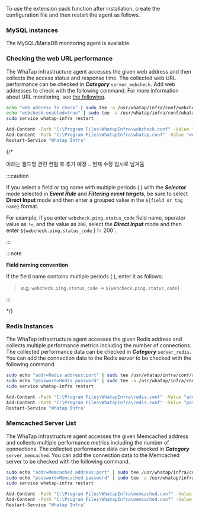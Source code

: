 To use the extension pack function after installation, create the configuration file and then restart the agent as follows.

### MySQL instances

The MySQL/MariaDB monitoring agent is available.

### Checking the web URL performance

The WhaTap infrastructure agent accesses the given web address and then collects the access status and response time. The collected web URL performance can be checked in **_Category_** `server_webcheck`. Add web addresses to check with the following command. For more information about URL monitoring, see [the following](../url/url-intro).

<Tabs>
<TabItem value="lxs" label="Linux Shell">

```bash title=SH
echo "web address to check" | sudo tee -a /usr/whatap/infra/conf/webcheck.conf
echo "webcheck.enabled=true" | sudo tee -a /usr/whatap/infra/conf/whatap.conf
sudo service whatap-infra restart
```

</TabItem>
<TabItem value="wps" label="Windows Powershell">

```bash title=SH
Add-Content -Path "C:\Program Files\WhatapInfra\webcheck.conf" -Value "web address to check"
Add-Content -Path "C:\Program Files\WhatapInfra\whatap.conf" -Value "webcheck.enabled=true"
Restart-Service "Whatap Infra"
```

</TabItem>
</Tabs>

{/* 

아래는 필드명 관련 컨펌 후 추가 예정 .. 현재 수정 임시로 남겨둠

:::caution

If you select a field or tag name with multiple periods (.) with the **_Selector_** mode selected in **_Event Rule_** and **_Filtering event targets_**, be sure to select **Direct Input** mode and then enter a grouped value in the `${field or tag name}` format.

For example, if you enter `webcheck.ping.status_code` field name, operator value as `!=`, and the value as `200`, select the **_Direct Input_** mode and then enter `${webcheck.ping.status_code` } != 200\`.

:::

:::note

**Field naming convention**

If the field name contains multiple periods (_._), enter it as follows:

> e.g. `webcheck.ping.status_code` → `${webcheck.ping.status_code}`

:::

*/}

### Redis Instances

The WhaTap infrastructure agent accesses the given Redis address and collects multiple performance metrics including the number of connections. The collected performance data can be checked in **_Category_** `server_redis`. You can add the connection data to the Redis server to be checked with the following command.

<Tabs>
<TabItem value="lxs2" label="Linux Shell">

```bash title=SH
sudo echo "addr=Redis address:port" | sudo tee /usr/whatap/infra/conf/redis.conf
sudo echo "password=Redis password" | sudo tee -a /usr/whatap/infra/conf/redis.conf
sudo service whatap-infra restart
```

</TabItem>
<TabItem value="wps2" label="Windows Powershell">

```bash title=SH
Add-Content -Path "C:\Program Files\WhatapInfra\redis.conf" -Value "addr=Redis address:port"
Add-Content -Path "C:\Program Files\WhatapInfra\redis.conf" -Value "password=Redis password"
Restart-Service "Whatap Infra"
```

</TabItem>
</Tabs>

### Memcached Server List

The WhaTap infrastructure agent accesses the given Memcached address and collects multiple performance metrics including the number of connections. The collected performance data can be checked in **_Category_** `server_memcached`. You can add the connection data to the Memcached server to be checked with the following command.

<Tabs>
<TabItem value="lxs3" label="Linux Shell">

```bash title=SH
sudo echo "addr=Memcached address:port" | sudo tee /usr/whatap/infra/conf/memcached.conf
sudo echo "password=Memcached password" | sudo tee -a /usr/whatap/infra/conf/memcached.conf
sudo service whatap-infra restart
```

</TabItem>
<TabItem value="wps3" label="Windows Powershell">

```bash title=SH
Add-Content -Path "C:\Program Files\WhatapInfra\memcached.conf" -Value "addr=Memcached address"
Add-Content -Path "C:\Program Files\WhatapInfra\memcached.conf" -Value "password=Memcached password"
Restart-Service "Whatap Infra"
```

</TabItem>
</Tabs>
